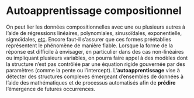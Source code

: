 
# Autoapprentissage compositionnel

On peut lier les données compositionnelles avec une ou plusieurs autres à l'aide de régressions linéaires, polynomiales, sinusoïdales, exponentielle, sigmoïdales, [etc](https://dl.sciencesocieties.org/publications/aj/pdfs/107/2/786). Encore faut-il s'assurer que ces formes préétablies représentent le phénomène de manière fiable. Lorsque la forme de la réponse est difficile à envisager, en particulier dans des cas non-linéaires ou impliquant plusieurs variables, on pourra faire appel à des modèles dont la structure n'est pas contrôlée par une équation rigide gouvernée par des paramètres (comme la pente ou l'intercept). L'**autoapprentissage** vise à détecter des structures complexes émergeant d'ensembles de données à l'aide des mathématiques et de processus automatisés afin de **prédire** l'émergence de futures occurrences.

